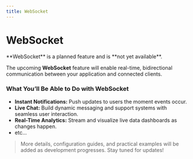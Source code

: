 ```yaml
---
title: WebSocket
---
```



# WebSocket

<Callout>
    **WebSocket** is a planned feature and is **not yet available**.
</Callout>

The upcoming **WebSocket** feature will enable real-time, bidirectional communication between your application and connected clients.

### What You’ll Be Able to Do with WebSocket

- **Instant Notifications:** Push updates to users the moment events occur.
- **Live Chat:** Build dynamic messaging and support systems with seamless user interaction.
- **Real-Time Analytics:** Stream and visualize live data dashboards as changes happen.
- etc...

> More details, configuration guides, and practical examples will be added as development progresses. Stay tuned for updates!
